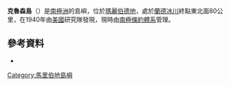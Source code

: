 {{Coord|74|47|S|140|42|W|source:GNIS|display=title}}

'''克魯森島'''（{{lang-en|Cruzen Island}}）是[[南極洲|南極洲]]的島嶼，位於[[瑪麗伯德地|瑪麗伯德地]]，處於[[蘭德冰川|蘭德冰川]]終點東北面80公里，在1940年由[[美國|美國]]研究隊發現，現時由[[南極條約體系|南極條約體系]]管理。

==參考資料==
* {{usgs-gazetteer|id=3380}}

{{DEFAULTSORT:Cruzen Island}}
[[Category:馬里伯地島嶼|Category:馬里伯地島嶼]]


{{MarieByrdLand-geo-stub}}